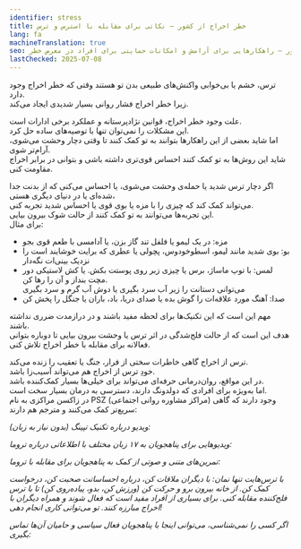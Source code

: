 ```yaml
---
identifier: stress
title: خطر اخراج از کشور – نکاتی برای مقابله با استرس و ترس
lang: fa
machineTranslation: true
seo: نکات کاربردی برای کمک به خود در برابر استرس و ترس ناشی از خطر اخراج از کشور – راهکارهایی برای آرامش و امکانات حمایتی برای افراد در معرض خطر
lastChecked: 2025-07-08
---
```


ترس، خشم یا بی‌خوابی واکنش‌های طبیعی بدن تو هستند وقتی که خطر اخراج وجود دارد.  
زیرا خطر اخراج فشار روانی بسیار شدیدی ایجاد می‌کند.

علت وجود خطر اخراج، قوانین نژادپرستانه و عملکرد برخی ادارات است.  
این مشکلات را نمی‌توان تنها با توصیه‌های ساده حل کرد.  
اما شاید بعضی از این راهکارها بتوانند به تو کمک کنند تا وقتی دچار وحشت می‌شوی، آرام‌تر شوی.  
شاید این روش‌ها به تو کمک کنند احساس قوی‌تری داشته باشی و بتوانی در برابر اخراج مقاومت کنی.

اگر دچار ترس شدید یا حمله‌ی وحشت می‌شوی، یا احساس می‌کنی که از بدنت جدا شده‌ای یا در دنیای دیگری هستی،  
می‌تواند کمک کند که چیزی را با مزه یا بوی قوی یا احساس شدید تجربه کنی.  
این تجربه‌ها می‌توانند به تو کمک کنند از حالت شوک بیرون بیایی.  
برای مثال:

- مزه: در یک لیمو یا فلفل تند گاز بزن، یا آدامسی با طعم قوی بجو
- بو: بوی شدید مانند لیمو، اسطوخودوس، پچولی یا عطری که برایت خوشایند است را نزدیک بینی‌ات نگه‌دار
- لمس: با توپ ماساژ، برس یا چیزی زبر روی پوستت بکش. یا کش لاستیکی دور مچت بنداز و آن را رها کن.  
می‌توانی دستانت را زیر آب سرد بگیری یا دوش آب گرم و سرد بگیری
- صدا: آهنگ مورد علاقه‌ات را گوش بده یا صدای دریا، باد، باران یا جنگل را پخش کن

مهم این است که این تکنیک‌ها برای لحظه مفید باشند و در درازمدت ضرری نداشته باشند.  
هدف این است که از حالت فلج‌شدگی در اثر ترس یا وحشت بیرون بیایی تا دوباره بتوانی فعالانه برای مقابله با خطر اخراج تلاش کنی.

ترس از اخراج گاهی خاطرات سختی از فرار، جنگ یا تعقیب را زنده می‌کند.  
خودِ ترس از اخراج هم می‌تواند آسیب‌زا باشد.  
در این مواقع، روان‌درمانی حرفه‌ای می‌تواند برای خیلی‌ها بسیار کمک‌کننده باشد.  
اما به‌ویژه برای افرادی که دولدونگ دارند، دسترسی به درمان بسیار سخت است.  
در زاکسن مراکزی به نام PSZ (مراکز مشاوره روانی اجتماعی) وجود دارند که گاهی سریع‌تر کمک می‌کنند و مترجم هم دارند:

<Address identifier="psz_sachsen" />

ویدیو درباره تکنیک تپینگ (بدون نیاز به زبان):

<ExternalShortLink identifier="tapping" />

ویدیوهایی برای پناهجویان به ۱۷ زبان مختلف با اطلاعاتی درباره تروما:

<ExternalShortLink identifier="maxplank_trauma" />

تمرین‌های متنی و صوتی از کمک به پناهجویان برای مقابله با تروما:

<ExternalShortLink identifier="refugee_trauma_nawa" />

با ترس‌هایت تنها نمان: با دیگران ملاقات کن، درباره احساساتت صحبت کن، درخواست کمک کن. از خانه بیرون برو و حرکت کن (ورزش کن، بدو، پیاده‌روی کن) تا با ترس فلج‌کننده مقابله کنی. برای بسیاری از افراد مفید است که فعال شوند و همراه دیگران با اخراج مبارزه کنند. تو می‌توانی کاری انجام دهی!

اگر کسی را نمی‌شناسی، می‌توانی اینجا با پناهجویان فعال سیاسی و حامیان آن‌ها تماس بگیری:

<ExternalShortLink identifier="w2eu_contacts" />
